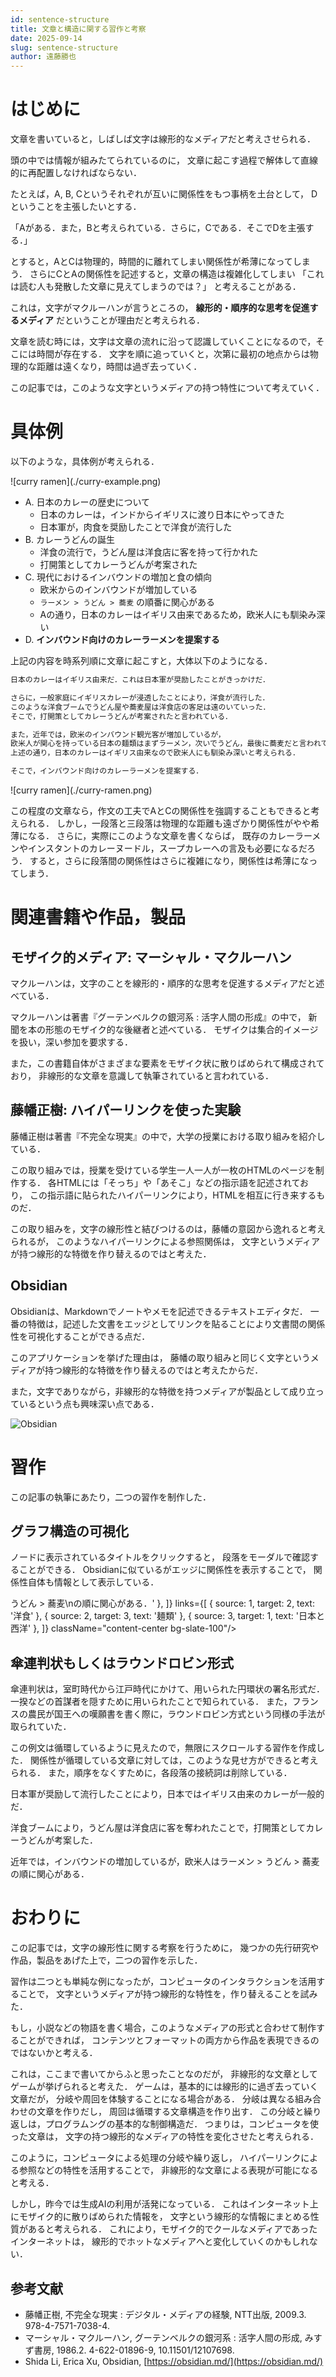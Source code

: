 ```yaml
---
id: sentence-structure
title: 文章と構造に関する習作と考察
date: 2025-09-14
slug: sentence-structure
author: 遠藤勝也
---
```


# はじめに

文章を書いていると，しばしば文字は線形的なメディアだと考えさせられる．

頭の中では情報が組みたてられているのに，
文章に起こす過程で解体して直線的に再配置しなければならない．

たとえば，A, B, Cというそれぞれが互いに関係性をもつ事柄を土台として，
Dということを主張したいとする．

「Aがある．また，Bと考えられている．さらに，Cである．そこでDを主張する．」

とすると，AとCは物理的，時間的に離れてしまい関係性が希薄になってしまう．
さらにCとAの関係性を記述すると，文章の構造は複雑化してしまい
「これは読む人も発散した文章に見えてしまうのでは？」
と考えることがある．

これは，文字がマクルーハンが言うところの，
**線形的・順序的な思考を促進するメディア**
だということが理由だと考えられる．

文章を読む時には，文字は文章の流れに沿って認識していくことになるので，そこには時間が存在する．
文字を順に追っていくと，次第に最初の地点からは物理的な距離は遠くなり，時間は過ぎ去っていく．

この記事では，このような文字というメディアの持つ特性について考えていく．

# 具体例

以下のような，具体例が考えられる．

<div className='my-8'>
    ![curry ramen](./curry-example.png)
</div>

- A. 日本のカレーの歴史について
    - 日本のカレーは，インドからイギリスに渡り日本にやってきた
    - 日本軍が，肉食を奨励したことで洋食が流行した
- B. カレーうどんの誕生
    - 洋食の流行で，うどん屋は洋食店に客を持って行かれた
    - 打開策としてカレーうどんが考案された
- C. 現代におけるインバウンドの増加と食の傾向
    - 欧米からのインバウンドが増加している
    - `ラーメン > うどん > 蕎麦` の順番に関心がある
    - Aの通り，日本のカレーはイギリス由来であるため，欧米人にも馴染み深い
- D. **インバウンド向けのカレーラーメンを提案する**

上記の内容を時系列順に文章に起こすと，大体以下のようになる．

```txt
日本のカレーはイギリス由来だ．これは日本軍が奨励したことがきっかけだ．

さらに，一般家庭にイギリスカレーが浸透したことにより，洋食が流行した．
このような洋食ブームでうどん屋や蕎麦屋は洋食店の客足は遠のいていった．
そこで，打開策としてカレーうどんが考案されたと言われている．

また，近年では，欧米のインバウンド観光客が増加しているが，
欧米人が関心を持っている日本の麺類はまずラーメン，次いでうどん，最後に蕎麦だと言われている．
上述の通り，日本のカレーはイギリス由来なので欧米人にも馴染み深いと考えられる．

そこで，インバウンド向けのカレーラーメンを提案する．
```

<div className='my-8'>
    ![curry ramen](./curry-ramen.png)
</div>

この程度の文章なら，作文の工夫でAとCの関係性を強調することもできると考えられる．
しかし，一段落と三段落は物理的な距離も遠ざかり関係性がやや希薄になる．
さらに，実際にこのような文章を書くならば，
既存のカレーラーメンやインスタントのカレーヌードル，スープカレーへの言及も必要になるだろう．
すると，さらに段落間の関係性はさらに複雑になり，関係性は希薄になってしまう．

# 関連書籍や作品，製品

## モザイク的メディア: マーシャル・マクルーハン

マクルーハンは，文字のことを線形的・順序的な思考を促進するメディアだと述べている．

マクルーハンは著書『グーテンベルクの銀河系 : 活字人間の形成』の中で，
新聞を本の形態のモザイク的な後継者と述べている．
モザイクは集合的イメージを扱い，深い参加を要求する．

また，この書籍自体がさまざまな要素をモザイク状に散りばめられて構成されており，
非線形的な文章を意識して執筆されていると言われている．

## 藤幡正樹: ハイパーリンクを使った実験

藤幡正樹は著書『不完全な現実』の中で，大学の授業における取り組みを紹介している．

この取り組みでは，授業を受けている学生一人一人が一枚のHTMLのページを制作する．
各HTMLには「そっち」や「あそこ」などの指示語を記述されており，
この指示語に貼られたハイパーリンクにより，HTMLを相互に行き来するものだ．

この取り組みを，文字の線形性と結びつけるのは，藤幡の意図から逸れると考えられるが，
このようなハイパーリンクによる参照関係は，
文字というメディアが持つ線形的な特徴を作り替えるのではと考えた．

## Obsidian

Obsidianは、Markdownでノートやメモを記述できるテキストエディタだ．
一番の特徴は，記述した文書をエッジとしてリンクを貼ることにより文書間の関係性を可視化することができる点だ．

このアプリケーションを挙げた理由は，
藤幡の取り組みと同じく文字というメディアが持つ線形的な特徴を作り替えるのではと考えたからだ．

また，文字でありながら，非線形的な特徴を持つメディアが製品として成り立っているという点も興味深い点である．

![Obsidian](https://obsidian.md/images/screenshot-1.0-hero-combo.png)

# 習作

この記事の執筆にあたり，二つの習作を制作した．

## グラフ構造の可視化

ノードに表示されているタイトルをクリックすると，
段落をモーダルで確認することができる．
Obsidianに似ているがエッジに関係性を表示することで，
関係性自体も情報として表示している．


<div className="flex justify-center my-8">
    <TextGraph width={650} height={400} nodes={[
        { id: 1, summary: '日本のカレー', text: '日本ではイギリス由来のカレーが一般的だ．\nこれは日本軍が奨励して流行したことに由来する．' },
        { id: 2, summary: 'カレーうどん誕生', text: '洋食ブームにより，\nうどん屋は洋食店に客を持って行かれた．\nそこで打開策としてカレーうどんが考案した．' },
        { id: 3, summary: 'インバウンドの食の傾向', text: '近年では，インバウンドの増加しているが，\n欧米人はラーメン > うどん > 蕎麦\nの順に関心がある．' },
    ]} links={[
        { source: 1, target: 2, text: '洋食' },
        { source: 2, target: 3, text: '麺類' },
        { source: 3, target: 1, text: '日本と西洋' },
    ]} className="content-center bg-slate-100"/>
</div>

## 傘連判状もしくはラウンドロビン形式

傘連判状は，室町時代から江戸時代にかけて、用いられた円環状の署名形式だ．
一揆などの首謀者を隠すために用いられたことで知られている．
また，フランスの農民が国王への嘆願書を書く際に，ラウンドロビン方式という同様の手法が取られていた．

この例文は循環しているように見えたので，無限にスクロールする習作を作成した．
関係性が循環している文章に対しては，このような見せ方ができると考えられる．
また，順序をなくすために，各段落の接続詞は削除している．


<div className="flex justify-center my-8">
    <InfiniteScrollBox className="bg-slate-100 w-1/2 h-40 [&_p]:indent-3">
        <p>日本軍が奨励して流行したことにより，日本ではイギリス由来のカレーが一般的だ．</p>
        <p>洋食ブームにより，うどん屋は洋食店に客を奪われたことで，打開策としてカレーうどんが考案した．</p>
        <p>近年では，インバウンドの増加しているが，欧米人はラーメン > うどん > 蕎麦の順に関心がある．</p>
    </InfiniteScrollBox>
</div>

# おわりに

この記事では，文字の線形性に関する考察を行うために，
幾つかの先行研究や作品，製品をあげた上で，二つの習作を示した．

習作は二つとも単純な例になったが，コンピュータのインタラクションを活用することで，
文字というメディアが持つ線形的な特性を，作り替えることを試みた．

もし，小説などの物語を書く場合，このようなメディアの形式と合わせて制作することができれば，
コンテンツとフォーマットの両方から作品を表現できるのではないかと考える．

これは，ここまで書いてからふと思ったことなのだが，
非線形的な文章としてゲームが挙げられると考えた．
ゲームは，基本的には線形的に過ぎ去っていく文章だが，
分岐や周回を体験することになる場合がある．
分岐は異なる組み合わせの文章を作りだし，
周回は循環する文章構造を作り出す．
この分岐と繰り返しは，プログラムングの基本的な制御構造だ．
つまりは，コンピュータを使った文章は，
文字の持つ線形的なメディアの特性を変化させたと考えられる．

このように，コンピュータによる処理の分岐や繰り返し，
ハイパーリンクによる参照などの特性を活用することで，
非線形的な文章による表現が可能になると考える．

しかし，昨今では生成AIの利用が活発になっている．
これはインターネット上にモザイク的に散りばめられた情報を，
文字という線形的な情報にまとめる性質があると考えられる．
これにより，モザイク的でクールなメディアであったインターネットは，
線形的でホットなメディアへと変化していくのかもしれない．

## 参考文献

- 藤幡正樹, 不完全な現実 : デジタル・メディアの経験, NTT出版, 2009.3. 978-4-7571-7038-4.
- マーシャル・マクルーハン, グーテンベルクの銀河系 : 活字人間の形成, みすず書房, 1986.2. 4-622-01896-9, 10.11501/12107698.
- Shida Li, Erica Xu, Obsidian, [https://obsidian.md/](https://obsidian.md/)
